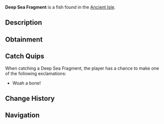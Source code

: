 {{FishInfobox
|image          = Deep Sea Fragment.png
|rarity         = Fragment
|sea            = First Sea
|location       = [[Ancient Isle]]
|sublocation    = 
|sources        = Fishing Rod
|radar_location = 
|xp             = 0
|weather        = 
|time           = 
|season         = 
|bait           = 
|base_weight    = 0.1
|base_value     = 0
|weight_range   = 0
|base_chance    = 0
|base_resil     = 100
}}
'''Deep Sea Fragment''' is a {{Rarity|Fragment}} fish found in the [[Ancient Isle]].

== Description ==
{{Description|A magical stone with an etching representing the violent waves of the sea.|Bestiary Entry}}

== Obtainment ==
{{Description|Long ago, this ancient fragment had flown away into the mythical waterfall of Ancient Isles|Bestiary Hint}}

== Catch Quips ==
When catching a Deep Sea Fragment, the player has a chance to make one of the following exclamations:
* Woah a bone!

== Change History ==
{{Change History|{{subst:Current Version}}}}

== Navigation ==
{{Fish Navbox|Ancient Isle}}